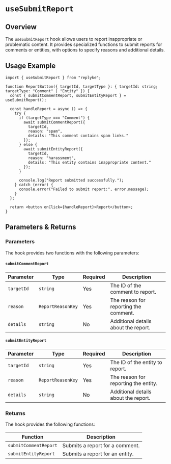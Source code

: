 # `useSubmitReport`

## Overview

The `useSubmitReport` hook allows users to report inappropriate or problematic content. It provides specialized functions to submit reports for comments or entities, with options to specify reasons and additional details.


## Usage Example

```tsx
import { useSubmitReport } from "replyke";

function ReportButton({ targetId, targetType }: { targetId: string; targetType: "Comment" | "Entity" }) {
  const { submitCommentReport, submitEntityReport } = useSubmitReport();

  const handleReport = async () => {
    try {
      if (targetType === "Comment") {
        await submitCommentReport({
          targetId,
          reason: "spam",
          details: "This comment contains spam links."
        });
      } else {
        await submitEntityReport({
          targetId,
          reason: "harassment",
          details: "This entity contains inappropriate content."
        });
      }

      console.log("Report submitted successfully.");
    } catch (error) {
      console.error("Failed to submit report:", error.message);
    }
  };

  return <button onClick={handleReport}>Report</button>;
}
```

## Parameters & Returns

### Parameters

The hook provides two functions with the following parameters:

#### `submitCommentReport`

| Parameter    | Type            | Required | Description                                   |
|--------------|-----------------|----------|-----------------------------------------------|
| `targetId`   | `string`        | Yes      | The ID of the comment to report.              |
| `reason`     | `ReportReasonKey` | Yes    | The reason for reporting the comment.         |
| `details`    | `string`        | No       | Additional details about the report.          |

#### `submitEntityReport`

| Parameter    | Type            | Required | Description                                   |
|--------------|-----------------|----------|-----------------------------------------------|
| `targetId`   | `string`        | Yes      | The ID of the entity to report.               |
| `reason`     | `ReportReasonKey` | Yes    | The reason for reporting the entity.          |
| `details`    | `string`        | No       | Additional details about the report.          |

### Returns

The hook provides the following functions:

| Function                | Description                                                   |
|-------------------------|---------------------------------------------------------------|
| `submitCommentReport`   | Submits a report for a comment.                               |
| `submitEntityReport`    | Submits a report for an entity.                               |
